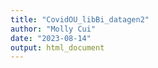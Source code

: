 ```yaml
---
title: "CovidOU_libBi_datagen2"
author: "Molly Cui"
date: "2023-08-14"
output: html_document
---
```


```r

```


